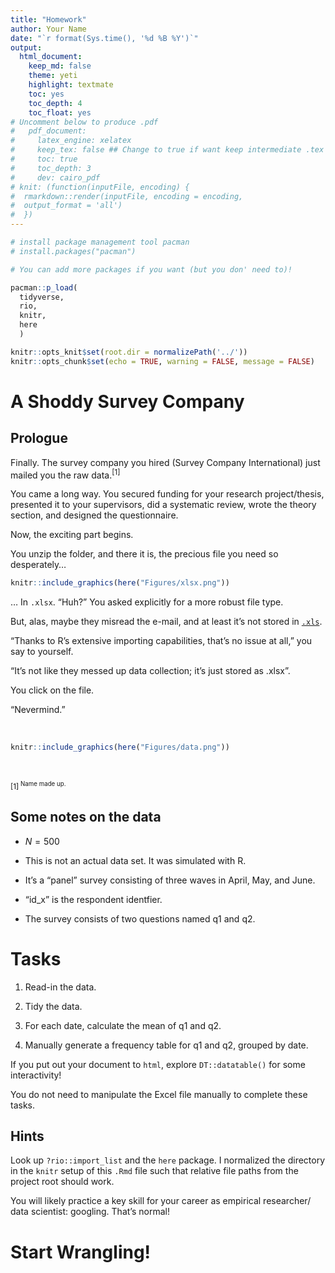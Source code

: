 ```yaml
---
title: "Homework"
author: Your Name
date: "`r format(Sys.time(), '%d %B %Y')`"
output: 
  html_document:
    keep_md: false
    theme: yeti
    highlight: textmate
    toc: yes
    toc_depth: 4
    toc_float: yes
# Uncomment below to produce .pdf
#   pdf_document:
#     latex_engine: xelatex
#     keep_tex: false ## Change to true if want keep intermediate .tex file
#     toc: true
#     toc_depth: 3
#     dev: cairo_pdf
# knit: (function(inputFile, encoding) {
#  rmarkdown::render(inputFile, encoding = encoding,
#  output_format = 'all')
#  })
---
```


```r

# install package management tool pacman
# install.packages("pacman")

# You can add more packages if you want (but you don' need to)!

pacman::p_load(
  tidyverse,
  rio,
  knitr,
  here
  )
```


```r
knitr::opts_knit$set(root.dir = normalizePath('../'))
knitr::opts_chunk$set(echo = TRUE, warning = FALSE, message = FALSE)
```


# A Shoddy Survey Company

## Prologue 

Finally. The survey company you hired (Survey Company International) just mailed you the raw data.<sup>[1]<sup/>

You came a long way. You secured funding for your research project/thesis, presented it to your
supervisors, did a systematic review, wrote the theory section, and designed the
questionnaire. 

Now, the exciting part begins. 

You unzip the folder, and there it is, the precious file you need so desperately...

```r
knitr::include_graphics(here("Figures/xlsx.png"))
```

... In `.xlsx`. "Huh?" You asked explicitly for a more robust file type.

But, alas, maybe they misread the e-mail, and at least it's not stored in 
[`.xls`](https://www.bbc.com/news/technology-54423988). 

"Thanks to R's extensive importing 
capabilities, that's no issue at all," you say to yourself. 

"It's not like they messed up data collection; it's just stored as .xlsx". 

You click on the file.

"Nevermind."

<br/>

```r
knitr::include_graphics(here("Figures/data.png"))
```

<br/>

<sup>[1]<sup/> Name made up.

## Some notes on the data

- $N = 500$
    
- This is not an actual data set. It was simulated with R.

- It's a "panel" survey consisting of three waves in April, May, and June.

- "id_x" is the respondent identfier.

- The survey consists of two questions named q1 and q2.

# Tasks

1. Read-in the data.

2. Tidy the data.

3. For each date, calculate the mean of q1 and q2.

4. Manually generate a frequency table for q1 and q2, grouped by date.

If you put out your document to `html`, explore `DT::datatable()` for some 
interactivity!

You do not need to manipulate the Excel file manually to complete these tasks.

## Hints

Look up `?rio::import_list` and the `here` package. I normalized the directory in the
`knitr` setup of this `.Rmd` file such that relative file paths from the project root
should work.

You will likely practice a key skill for your career as empirical researcher/
data scientist: googling. That's normal!

# Start Wrangling!

```r

```